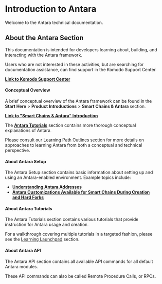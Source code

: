 # Introduction to Antara

Welcome to the Antara technical documentation.

## About the Antara Section

This documentation is intended for developers learning about, building, and interacting with the Antara framework.

Users who are not interested in these activities, but are searching for documentation assistance, can find support in the Komodo Support Center.

[<b>Link to Komodo Support Center</b>](https://support.komodoplatform.com/support/home)

#### Conceptual Overview

A brief conceptual overview of the Antara framework can be found in the <b>Start Here</b> > <b>Product Introductions</b> > <b>Smart Chains & Antara </b> section.

[<b>Link to "Smart Chains & Antara" Introduction</b>](/start-here/about-komodo-platform/product-introductions/#smart-chains-antara)

The [<b>Antara Tutorials</b>](/antara/tutorials/introduction-to-antara-tutorials) section contains more thorough conceptual explanations of Antara.

Please consult our [Learning Path Outlines](/start-here/learning-launchpad/learning-path-outline) section for more details on approaches to learning Antara from both a conceptual and technical perspective.

#### About Antara Setup

The Antara Setup section contains basic information about setting up and using an Antara-enabled environment. Example topics include:

- [<b>Understanding Antara Addresses</b>](/antara/tutorials/understanding-antara-addresses)
- [<b>Antara Customizations Available for Smart Chains During Creation and Hard Forks </b>](/antara/setup/antara-customizations)

#### About Antara Tutorials

The Antara Tutorials section contains various tutorials that provide instruction for Antara usage and creation.

For a walkthrough covering multiple tutorials in a targeted fashion, please see the [Learning Launchpad](/start-here/learning-launchpad/learning-path-outline) section.

#### About Antara API

The Antara API section contains all available API commands for all default Antara modules.

These API commands can also be called Remote Procedure Calls, or RPCs.

